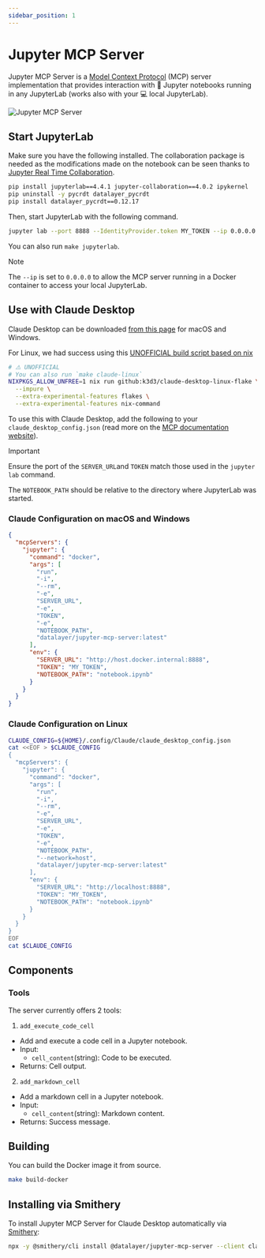 ```yaml
---
sidebar_position: 1
---
```


# Jupyter MCP Server

Jupyter MCP Server is a [Model Context Protocol](https://modelcontextprotocol.io) (MCP) server implementation that provides interaction with 📓 Jupyter notebooks running in any JupyterLab (works also with your 💻 local JupyterLab).

![Jupyter MCP Server](https://assets.datalayer.tech/jupyter-mcp/jupyter-mcp-server-claude-demo.gif)

## Start JupyterLab

Make sure you have the following installed. The collaboration package is needed as the modifications made on the notebook can be seen thanks to [Jupyter Real Time Collaboration](https://jupyterlab.readthedocs.io/en/stable/user/rtc.html).

```bash
pip install jupyterlab==4.4.1 jupyter-collaboration==4.0.2 ipykernel
pip uninstall -y pycrdt datalayer_pycrdt
pip install datalayer_pycrdt==0.12.17
```

Then, start JupyterLab with the following command.

```bash
jupyter lab --port 8888 --IdentityProvider.token MY_TOKEN --ip 0.0.0.0
```

You can also run `make jupyterlab`.

> [!NOTE]
>
> The `--ip` is set to `0.0.0.0` to allow the MCP server running in a Docker container to access your local JupyterLab.

## Use with Claude Desktop

Claude Desktop can be downloaded [from this page](https://claude.ai/download) for macOS and Windows.

For Linux, we had success using this [UNOFFICIAL build script based on nix](https://github.com/k3d3/claude-desktop-linux-flake)

```bash
# ⚠️ UNOFFICIAL
# You can also run `make claude-linux`
NIXPKGS_ALLOW_UNFREE=1 nix run github:k3d3/claude-desktop-linux-flake \
  --impure \
  --extra-experimental-features flakes \
  --extra-experimental-features nix-command
```

To use this with Claude Desktop, add the following to your `claude_desktop_config.json` (read more on the [MCP documentation website](https://modelcontextprotocol.io/quickstart/user#2-add-the-filesystem-mcp-server)).

> [!IMPORTANT]
>
> Ensure the port of the `SERVER_URL`and `TOKEN` match those used in the `jupyter lab` command.
>
> The `NOTEBOOK_PATH` should be relative to the directory where JupyterLab was started.

### Claude Configuration on macOS and Windows

```json
{
  "mcpServers": {
    "jupyter": {
      "command": "docker",
      "args": [
        "run",
        "-i",
        "--rm",
        "-e",
        "SERVER_URL",
        "-e",
        "TOKEN",
        "-e",
        "NOTEBOOK_PATH",
        "datalayer/jupyter-mcp-server:latest"
      ],
      "env": {
        "SERVER_URL": "http://host.docker.internal:8888",
        "TOKEN": "MY_TOKEN",
        "NOTEBOOK_PATH": "notebook.ipynb"
      }
    }
  }
}
```

### Claude Configuration on Linux

```bash
CLAUDE_CONFIG=${HOME}/.config/Claude/claude_desktop_config.json
cat <<EOF > $CLAUDE_CONFIG
{
  "mcpServers": {
    "jupyter": {
      "command": "docker",
      "args": [
        "run",
        "-i",
        "--rm",
        "-e",
        "SERVER_URL",
        "-e",
        "TOKEN",
        "-e",
        "NOTEBOOK_PATH",
        "--network=host",
        "datalayer/jupyter-mcp-server:latest"
      ],
      "env": {
        "SERVER_URL": "http://localhost:8888",
        "TOKEN": "MY_TOKEN",
        "NOTEBOOK_PATH": "notebook.ipynb"
      }
    }
  }
}
EOF
cat $CLAUDE_CONFIG
```

## Components

### Tools

The server currently offers 2 tools:

1. `add_execute_code_cell`

- Add and execute a code cell in a Jupyter notebook.
- Input:
  - `cell_content`(string): Code to be executed.
- Returns: Cell output.

2. `add_markdown_cell`

- Add a markdown cell in a Jupyter notebook.
- Input:
  - `cell_content`(string): Markdown content.
- Returns: Success message.

## Building

You can build the Docker image it from source.

```bash
make build-docker
```

## Installing via Smithery

To install Jupyter MCP Server for Claude Desktop automatically via [Smithery](https://smithery.ai/server/@datalayer/jupyter-mcp-server):

```bash
npx -y @smithery/cli install @datalayer/jupyter-mcp-server --client claude
```

